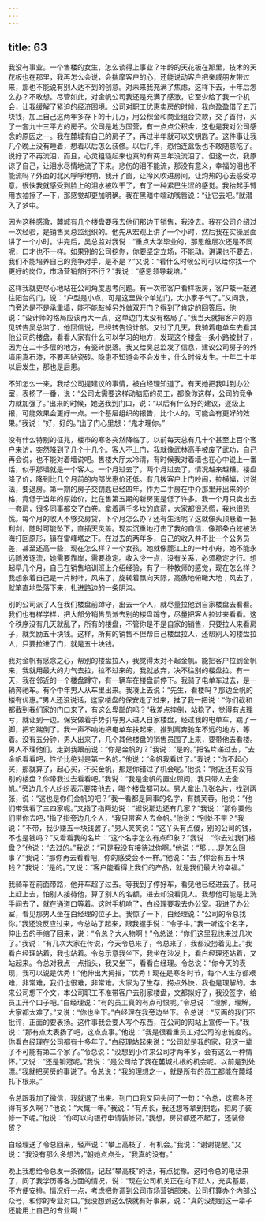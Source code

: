 ```yaml
---
---
---
```

title: 63
---




我没有事业。一个售楼的女生，怎么谈得上事业？年龄的天花板在那里，技术的天花板也在那里，我再怎么会说，会揣摩客户的心，还能说动客户把亲戚朋友带过来，那也不能说有别人达不到的创意。对未来我充满了焦虑，这样下去，十年后怎么办？不敢想。尽管如此，对金帆公司我还是充满了感激，它至少给了我一个机会，让我缓解了紧迫的经济困境。公司对职工优惠卖房的时候，我向盈盈借了五万块钱，加上自己这两年多存下的十几万，用公积金和商业组合贷款，交了首付，买了一套九十三平方的房子。公司是地方国营，有一点点公积金，这也是我对公司感念的原因之一。我在麓城有自己的房子了，再过半年就可以交钥匙了。这件事让我几个晚上没有睡着，想着以后怎么装修。以后几年，恐怕连盒饭也不敢随意吃了。说好了不再流泪，而且，心灵粗糙起来也真的有两三年没流泪了。但这一次，我原谅了自己，让泪水尽情地流了下来。悲伤的泪不能流，那没有意义，幸福的泪也不能流吗？外面的北风呼呼地响，我开了窗，让冷风吹进房间，让灼热的心去感受凉意。很快我就感受到脸上的泪水被吹干了，有了一种紧巴生涩的感觉。我抬起手臂用衣袖擦了一下，那感觉却更加明确。我在黑暗中嚅动嘴唇说：“让它去吧。”就潜入了梦中。

因为这种感激，麓城有几个楼盘要我去他们那边干销售，我没去。我在公司介绍过一次经验，是销售吴总监组织的。他先从宏观上讲了一个小时，然后我在实操层面讲了一个小时。讲完后，吴总监对我说：“重点大学毕业的，那思维层次还是不同呢，口才也不一样。如果别的公司挖你，你要坚定立场，不能动。讲课也不要去，我们不能培养自己的竞争对手，是不是？”又说：“看什么时候公司可以给你找一个更好的岗位，市场营销部行不行？”我说：“感恩领导栽培。”

这样我就更尽心地站在公司角度思考问题。有一次带客户看样板房，客户敲一敲通往阳台的门，说：“户型是小点，可是这里做个单边门，太小家子气了。”又问我，门旁边是不是承重墙，能不能敲掉另外做双开门？得到了肯定的回答后，他说：“设计师的格局应该再大一点，这单边门太没有格局了。”我当天就把客户的意见转告吴总监了，他回信说，已经转告设计部。又过了几天，我骑着电单车去看其他公司的楼盘，看看人家有什么可以学习的地方，发现这个楼盘一条小路被封了，因为在二十多层的地方，有瓷砖脱落。我又给吴总监发了信息，建议公司房子的外墙用真石漆，不要再贴瓷砖。隐患不知道会不会发生，什么时候发生。十年二十年以后发生，那也是后患。

不知怎么一来，我给公司提建议的事情，被白经理知道了。有天她把我叫到办公室，表扬了一番，说：“公司太需要这样动脑筋的员工，都像你这样，公司的竞争力就加强了。”出来的时候，她送我到门口，说：“以后有什么好的建议，逐级上报，可能效果会更好一点。一个基层组织的报告，比个人的，可能会有更好的效果。”我说：“好，好的。”出了门心里想：“鬼才理你。”

没有什么特别的征兆，楼市的寒冬突然降临了。以前每天总有几十个甚至上百个客户来访，突然降到了几个十几个。客人不上门，我就像武林高手被废了武功，自己再会说，也不能对着墙说吧。售楼大厅太冷清，有时候我对着墙也在心中说上一番话，似乎那墙就是一个客人。一个月过去了，两个月过去了，情况越来越糟。楼盘降了价，降到比几个月前的内部优惠价还低。有几拨客户上门吵闹，拉横幅，讨说法，要退房。第一期的房子交钥匙已经四年，作为二手房在中介那里开出来的价格，竟低于当年的原始价，比在售第五期的新房更是低了许多。我一个月只卖出去一套房，很多同事都交了白卷。拿着两千多块的底薪，大家都很恐慌，我也很恐慌。每个月的收入不够交房贷，下个月怎么办？还有生活呢？这就像头顶悬着一把利剑，随时可能坠下，直插天灵盖。现实沉重地打击了我的自信，像那条白蛇被法海打回原形，镇在雷峰塔之下。在过去的两年多，自己的收入并不比一个公务员差，甚至还高一些，现在怎么样？一个女孩，她就像麓江上的一叶小舟，她不能永远随波逐流，她需要靠岸，需要稳定。收入少一点，没有关系，必须稳定才行。想起早几个月，自己在销售培训班上介绍经验，有了一种教师的感觉，现在怎么样？我想象着自己是一片树叶，风来了，旋转着飘向天际，高傲地俯瞰大地；风去了，就笔直地坠落下来，扎进路边的一条阴沟。

别的公司派了人在我们楼盘前蹲守，出去一个人，就尽量拉他到自家楼盘去看看。我们也有样学样，把大部分销售员派去别的楼盘蹲守，尽量把客人拉过来看看。这个秩序没有几天就乱了，所有的楼盘，不管你是不是自家的销售，只要拉人来看房子，就奖励五十块钱。这样，所有的销售不但帮自己楼盘拉人，还帮别人的楼盘拉人，只要拉进了门，就是五十块钱。

我对金帆有感念之心，帮别的楼盘拉人，我觉得太对不起金帆。能把客户拉到金帆来，我就用最大的力气去拉，拉不过来的，我就放弃，决不往别的楼盘拉。有一天，我在邻近的一个楼盘蹲守，有一辆车在楼盘前停下。我骑了电单车过去，是一辆奔驰车。有个中年男人从车里出来。我凑上去说：“先生，看楼吗？那边金帆的楼有优惠。”男人还没说话，这家楼盘的保安走了过来，推了我一把说：“你们截和都截到我们家的门口来了，有这么卑鄙的吗？”我差点摔倒，站稳了，觉得有点理亏，就让到一边。保安做着手势引导男人进入自家楼盘，经过我的电单车，踹了一脚，把它踹倒了。我一声不响地把电单车扶起来，推到离奔驰车不远的地方，等着。没有五分钟，男人出来了，几个其他楼盘的销售员围了上来，要带他去看楼。男人不理他们，走到我跟前说：“你是金帆的？”我说：“是的。”把名片递过去，“去金帆看看吧，性价比绝对是第一名的。”他说：“金帆我看过了。”我说：“你不起心买，那就算了，起心买，不买金帆，那是你错过了机会呢。”他说：“附近还有没有别的楼盘？你带我过去看看吧。”我说：“我是金帆的置业顾问，我只带人去金帆。”旁边几个人纷纷表示要带他去，哪个楼盘都可以。男人拿出几张名片，找到两张，说：“这也是你们金帆的吧？”我一看都是同事的名字，有魏芙蓉。他说：“他们带我看了三四家呢。”又指了指两边说：“据说那边还有几家？”我说：“那你要他们带你去吧，”指了指旁边几个人，“我只带客人去金帆。”他说：“别处不带？”我说：“不带，我少赚五十块钱罢了。”男人笑笑说：“这丫头有点傻，别的公司的钱，不也是钱吗？”又看看我的名片：“这个名字怎么有点印象？”我说：“你去过我们楼盘？”他说：“去过的。”我说：“可是我没有接待过你啊。”他说：“那……是怎么回事？”我说：“那你再去看看吧，你的感受会不一样。”他说：“去了你会有五十块钱？”我说：“是的。”又说：“客户能看得上我们的产品，就是我们最大的幸福。”

我骑车在前面带路，他开车超了过去。等我到了停好车，看见他已经进去了。我马上赶上去，怕别人接待他，算了别人的名额，进去却没看见人。我想他可能是上洗手间去了，就在通道口等着。这时手机响了，白经理要我去办公室。我进了办公室，看见那男人坐在白经理的位子上。我惊了一下，白经理说：“公司的令总找你。”我还没反应过来，令总站了起来，跟我握手说：“令子牛。”我一听这个名字，伸出去的手缩了回来，说：“令总？大人物啊！”令总说：“你们这里我也来过几次了。”我说：“有几次大家在传说，今天令总来了，令总来了，我都没捞着见上。”我看白经理站着，我也站着。令总示意我坐下，我坐在沙发上，看白经理还站着，又站起来。令总对我点一点指头，我又坐下，看看白经理。令总说：“你今天的表现，我可以说是优秀！”他伸出大拇指，“优秀！现在是寒冬时节，每个人生存都艰难，非常难，我们也很难，非常难。大家为了生存，捞点外快，我也是理解的。本来公司想下个文，本公司职工不准带客户去别家楼盘，文都拟好了，我没签字，给员工开个口子吧。”白经理说：“有的员工真的有点可恨呢。”令总说：“理解，理解，大家都太难了。”又说：“你也坐下。”白经理在我旁边坐下。令总说：“反面的我们不批评，正面的要表扬。这件事我会要人写个东西，在公司的网站上宣传一下。”我说：“那有点太表扬了吧，这点点事。”他说：“我是很看重员工对公司的忠诚度的。你看白经理在公司都有十多年了。”白经理站起来说：“公司就是我的家，我这一辈子不可能有第二个家了。”令总说：“没想到小许来公司才两年多，会有这么一种情怀。”又说：“还是销冠呢。”我说：“是公司给了我在麓城扎根的机会呢。以前是到处漂。”我就把买房的事说了。令总说：“我的理想之一，就是所有的员工都能在麓城扎下根来。”

令总跟我加了微信，我就退了出来。到门口我又回头问了一句：“令总，这寒冬还得有多久啊？”他说：“大概一年。”我说：“有点长，我还想等拿到钥匙，把房子装修一下呢。”他说：“你可以向银行申请装修贷。”我想，房贷都还不起了，还装修贷？

白经理送了令总回来，轻声说：“攀上高枝了，有机会。”我说：“谢谢提醒。”又说：“我没有那么多想法，”朝她点点头，“我真的没有。”

晚上我想给令总发一条微信，记起“攀高枝”的话，有点犹豫。这时令总的电话来了，问了我学历等各方面的情况，说：“现在公司机关正在向下赶人，充实基层，不方便安排。情况好一点，考虑把你调到公司市场营销部来。公司打算办个内部公众号，和你的专业对口。”我没想到这么快就有好事来，说：“真的没想到这一辈子还能用上自己的专业啊！”